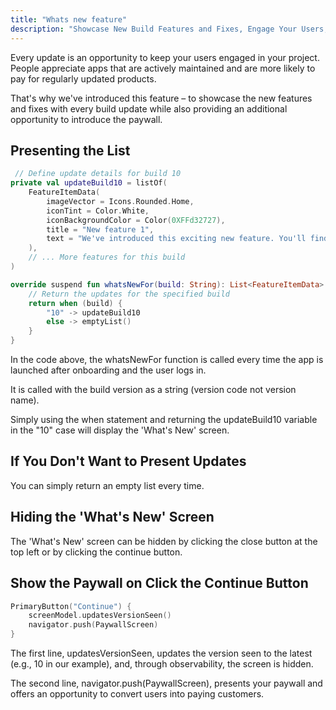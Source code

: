 ```yaml
--- 
title: "Whats new feature"
description: "Showcase New Build Features and Fixes, Engage Your Users, and Convert Them into Paying Customers."  
--- 
```


Every update is an opportunity to keep your users engaged in your project. People appreciate apps that are actively maintained and are more likely to pay for regularly updated products.

That's why we've introduced this feature – to showcase the new features and fixes with every build update while also providing an additional opportunity to introduce the paywall.

## Presenting the List

```kotlin  
 // Define update details for build 10
private val updateBuild10 = listOf(
    FeatureItemData(
        imageVector = Icons.Rounded.Home,
        iconTint = Color.White,
        iconBackgroundColor = Color(0XFFd32727),
        title = "New feature 1",
        text = "We've introduced this exciting new feature. You'll find it amazing."
    ),
    // ... More features for this build
)

override suspend fun whatsNewFor(build: String): List<FeatureItemData> { 
    // Return the updates for the specified build
    return when (build) {
        "10" -> updateBuild10
        else -> emptyList()
    }
}
```

In the code above, the whatsNewFor function is called every time the app is launched after onboarding and the user logs in. 

It is called with the build version as a string (version code not version name). 

Simply using the when statement and returning the updateBuild10 variable in the "10" case will display the 'What's New' screen.

## If You Don't Want to Present Updates

You can simply return an empty list every time.

## Hiding the 'What's New' Screen

The 'What's New' screen can be hidden by clicking the close button at the top left or by clicking the continue button.

## Show the Paywall on Click the Continue Button 

```kotlin  
PrimaryButton("Continue") {
    screenModel.updatesVersionSeen()
    navigator.push(PaywallScreen)
}
```

The first line, updatesVersionSeen, updates the version seen to the latest (e.g., 10 in our example), and, through observability, the screen is hidden. 

The second line, navigator.push(PaywallScreen), presents your paywall and offers an opportunity to convert users into paying customers.
